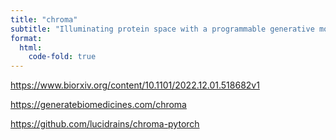 ```yaml
---
title: "chroma"
subtitle: "Illuminating protein space with a programmable generative model"
format:
  html:
    code-fold: true
---
```




<https://www.biorxiv.org/content/10.1101/2022.12.01.518682v1>

<https://generatebiomedicines.com/chroma>

<https://github.com/lucidrains/chroma-pytorch>